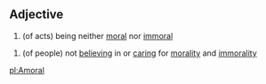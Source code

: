 ==Adjective==

#(of acts) being neither [[moral]] nor [[immoral]]

#(of people) not [[believing]] in or [[caring]] for [[morality]] and [[immorality]]

[[pl:Amoral]]
